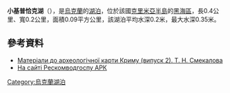 '''小基普恰克湖'''（{{lang-uk|Малий Кипчак}}），是[[烏克蘭|烏克蘭]]的[[湖泊|湖泊]]，位於該國[[克里米亞半島|克里米亞半島]]的[[黑海區|黑海區]]，長0.4公里、寬0.2公里，面積0.09平方公里，該湖泊平均水深0.2米，最大水深0.35米。

==參考資料==
*[http://euxine.dk/wp-content/uploads/MAMC-2_text+.pdf Матеріали до археологічної карти Криму (випуск 2). Т. Н. Смекалова] {{Wayback|url=http://euxine.dk/wp-content/uploads/MAMC-2_text+.pdf |date=20140727183236 }}
*[https://archive.fo/20130419133038/http://www.vodhoz.crimea.ua/tarchankutskaya-gruppa/bolshoy-kipchak/ На сайті Рескомводгоспу АРК]

{{Ukraine-geo-stub}}
[[Category:烏克蘭湖泊|Category:烏克蘭湖泊]]